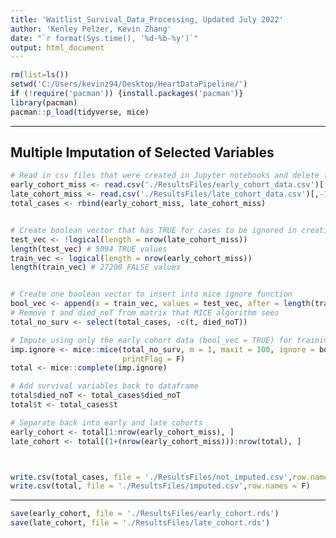 ---
title: 'Waitlist_Survival_Data_Processing, Updated July 2022'
author: 'Kenley Pelzer, Kevin Zhang'
date: "`r format(Sys.time(), '%d-%b-%y')`"
output: html_document
---

```{r setup, include=FALSE}
rm(list=ls())
setwd('C:/Users/kevinz94/Desktop/HeartDataPipeline/')
if (!require('pacman')) {install.packages('pacman')}
library(pacman)
pacman::p_load(tidyverse, mice)
```

-----------

## Multiple Imputation of Selected Variables
```{r, echo=T, warning=F, comment=NA}
# Read in csv files that were created in Jupyter notebooks and delete first column that is just row indices
early_cohort_miss <- read.csv('./ResultsFiles/early_cohort_data.csv')[,-1]
late_cohort_miss <- read.csv('./ResultsFiles/late_cohort_data.csv')[,-1]
total_cases <- rbind(early_cohort_miss, late_cohort_miss)


# Create boolean vector that has TRUE for cases to be ignored in creating the imputation model, since we want to ignore cases in test set
test_vec <- !logical(length = nrow(late_cohort_miss))  
length(test_vec) # 5094 TRUE values
train_vec <- logical(length = nrow(early_cohort_miss)) 
length(train_vec) # 27200 FALSE values


# Create one boolean vector to insert into mice ignore function
bool_vec <- append(x = train_vec, values = test_vec, after = length(train_vec))
# Remove t and died_noT from matrix that MICE algorithm sees 
total_no_surv <- select(total_cases, -c(t, died_noT))

# Impute using only the early cohort data (bool_vec = TRUE) for training
imp.ignore <- mice::mice(total_no_surv, m = 1, maxit = 100, ignore = bool_vec, seed = 1,
                         printFlag = F)
total <- mice::complete(imp.ignore)

# Add survival variables back to dataframe
total$died_noT <- total_cases$died_noT
total$t <- total_cases$t

# Separate back into early and late cohorts
early_cohort <- total[1:nrow(early_cohort_miss), ]
late_cohort <- total[(1+(nrow(early_cohort_miss))):nrow(total), ]



write.csv(total_cases, file = './ResultsFiles/not_imputed.csv',row.names = F)
write.csv(total, file = './ResultsFiles/imputed.csv',row.names = F)
```

-----------

```{r, echo=T, warning=F, comment=NA}
save(early_cohort, file = './ResultsFiles/early_cohort.rds')
save(late_cohort, file = './ResultsFiles/late_cohort.rds')
```

